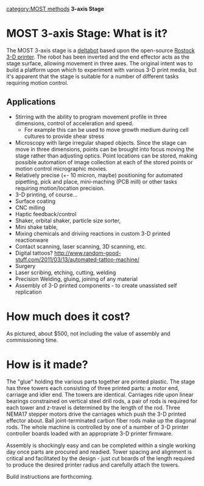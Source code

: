 {{MOST}} [[category:MOST methods]]
'''3-axis Stage'''

=MOST 3-axis Stage: What is it?=
The MOST 3-axis stage is a [https://en.wikipedia.org/wiki/Deltabot deltabot] based upon the open-source [http://www.thingiverse.com/thing:17175 Rostock 3-D printer]. The robot has been inverted and the end effector acts as the stage surface, allowing movement in three axes. The original intent was to build a platform upon which to experiment with various 3-D print media, but it's apparent that the stage is suitable for a number of different tasks requiring motion control.

==Applications==

* Stirring with the ability to program movement profile in three dimensions, control of acceleration and speed.
** For example this can be used to move growth medium during cell cultures to provide shear stress
* Microscopy with large irregular shaped objects. Since the stage can move in three dimensions, points can be brought into focus moving the stage rather than adjusting optics. Point locations can be stored, making possible automation of image collection at each of the stored points or motion control micrographic movies.
* Relatively precise (+- 10 micron, maybe) positioning for automated pipetting, pick and place, mini-maching (PCB mill) or other tasks requiring motion/location precision.
* 3-D printing, of course...
* Surface coating
* CNC milling
* Haptic feedback/control
* Shaker, orbital shaker, particle size sorter,
* Mini shake table,
* Mixing chemicals and driving reactions in custom 3-D printed reactionware
* Contact scanning, laser scanning, 3D scanning, etc.
* Digital tattoos? http://www.random-good-stuff.com/2011/03/13/automated-tattoo-machine/
* Surgery
* Laser scribing, etching, cutting, welding
* Precision Welding, gluing, joining of any material
* Assembly of 3-D printed components - to create unassisted self replication

=How much does it cost?=
As pictured, about $500, not including the value of assembly and commissioning time.

=How is it made?=
The "glue" holding the various parts together are printed plastic. The stage has three towers each consisting of three printed parts: a motor end, carriage and idler end. The towers are identical. Carriages ride upon linear bearings constrained on vertical steel drill rods, a pair of rods is required for each tower and z-travel is determined by the length of the rod. Three NEMA17 stepper motors drive the carriages which push the 3-D printed effector about. Ball joint-terminated carbon fiber rods make up the diagonal rods. The whole machine is controlled by one of a number of 3-D printer controller boards loaded with an appropriate 3-D printer firmware.

Assembly is shockingly easy and can be completed within a single working day once parts are procured and readied. Tower spacing and alignment is critical and facilitated by the design - just cut boards of the length required to produce the desired printer radius and carefully attach the towers.

Build instructions are forthcoming.